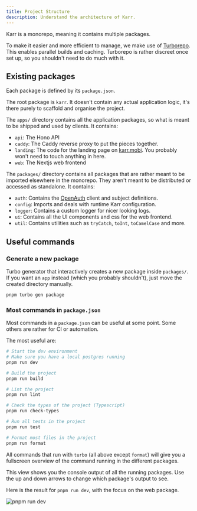 ```yaml
---
title: Project Structure
description: Understand the architecture of Karr.
---
```



Karr is a monorepo, meaning it contains multiple packages.

To make it easier and more efficient to manage, we make use of
[Turborepo](https://turbo.build/repo/docs).
This enables parallel builds and caching.
Turborepo is rather discreet once set up, so you shouldn't need to do much with it.

## Existing packages

Each package is defined by its `package.json`.

The root package is `karr`.
It doesn't contain any actual application logic, it's there purely to scaffold and organise the project.

The `apps/` directory contains all the application packages, so what is meant to be shipped and used by clients.
It contains:

- `api`: The Hono API
- `caddy`: The Caddy reverse proxy to put the pieces together.
- `landing`: The code for the landing page on [karr.mobi](https://karr.mobi/?utm_source=docs). You probably won't need to touch anything in here.
- `web`: The Nextjs web frontend

The `packages/` directory contains all packages that are rather meant to be imported elsewhere in the monorepo.
They aren't meant to be distributed or accessed as standalone.
It contains:

- `auth`: Contains the [OpenAuth](https://openauth.js.org/) client and subject definitions.
- `config`: Imports and deals with runtime Karr configuration.
- `logger`: Contains a custom logger for nicer looking logs.
- `ui`: Contains all the UI components and css for the web frontend.
- `util`: Contains utilities such as `tryCatch`, `toInt`, `toCamelCase` and more.

## Useful commands

### Generate a new package

Turbo generator that interactively creates a new package inside `packages/`.
If you want an `app` instead (which you probably shouldn't), just move the created directory manually.

```sh
pnpm turbo gen package
```

### Most commands in `package.json`

Most commands in a `package.json` can be useful at some point. Some others are rather for CI or automation.

The most useful are:

```sh
# Start the dev environment
# Make sure you have a local postgres running
pnpm run dev

# Build the project
pnpm run build

# Lint the project
pnpm run lint

# Check the types of the project (Typescript)
pnpm run check-types

# Run all tests in the project
pnpm run test

# Format most files in the project
pnpm run format
```

All commands that run with `turbo` (all above except `format`) will give you a fullscreen overview of the command running in the different packages.

This view shows you the console output of all the running packages. Use the up and down arrows to change which package's output to see.

Here is the result for `pnpm run dev`, with the focus on the web package.

![pnpm run dev](../../../assets/pnpm_run_dev.jpg)
